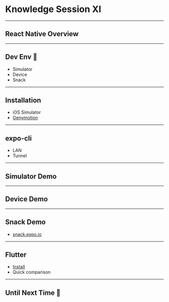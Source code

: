 
<Head>
    <title>Knowledge Session XI 🤯</title>
</Head>

# Knowledge Session XI

---

## React Native Overview

---

## Dev Env 🚀

-   Simulator
-   Device
-   Snack

---

## Installation

-   iOS Simulator
-   [Genymotion](https://www.genymotion.com/fun-zone/)

---

## expo-cli

-   LAN
-   Tunnel

---

## Simulator Demo

---

## Device Demo

---

## Snack Demo

-   [snack.expo.io](https://snack.expo.io/)

---

## Flutter

-   [Install](https://flutter.dev/docs/get-started/install/macos)
-   Quick comparison

---

## Until Next Time 👋
